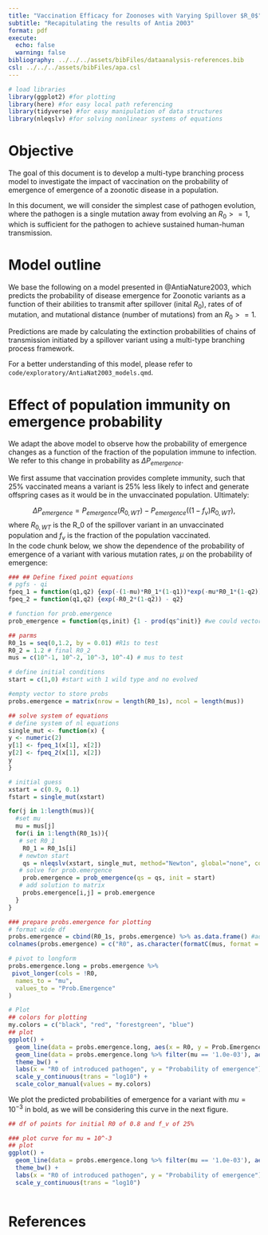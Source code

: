 ```yaml
---
title: "Vaccination Efficacy for Zoonoses with Varying Spillover $R_0$"
subtitle: "Recapitulating the results of Antia 2003"
format: pdf
execute:
  echo: false
  warning: false
bibliography: ../../../assets/bibFiles/dataanalysis-references.bib
csl: ../../../assets/bibFiles/apa.csl
---
```


```r
# load libraries 
library(ggplot2) #for plotting
library(here) #for easy local path referencing
library(tidyverse) #for easy manipulation of data structures
library(nleqslv) #for solving nonlinear systems of equations


```

# Objective

The goal of this document is to develop a multi-type branching process model to investigate the impact of vaccination on the probability of emergence of emergence of a zoonotic disease in a population. 

In this document, we will consider the simplest case of pathogen evolution, where the pathogen is a single mutation away from evolving an $R_0 >= 1$, which is sufficient for the pathogen to achieve sustained human-human transmission. 

# Model outline

We base the following on a model presented in @AntiaNature2003, which predicts the probability of disease emergence for Zoonotic variants as a function of their abilities to transmit after spillover (inital $R_0$), rates of of mutation, and mutational distance (number of mutations) from an $R_0 >= 1$. 

Predictions are made by calculating the extinction probabilities of chains of transmission initiated by a spillover variant using a multi-type branching process framework. 

For a better understanding of this model, please refer to `code/exploratory/AntiaNat2003_models.qmd`. 

# Effect of population immunity on emergence probability 

We adapt the above model to observe how the probability of emergence changes as a function of the fraction of the population immune to infection. We refer to this change in probability as $\Delta P_{emergence}$. 

We first assume that vaccination provides complete immunity, such that 25% vaccinated means a variant is 25% less likely to infect and generate offspring cases as it would be in the unvaccinated population. Ultimately: 

$$
\Delta P_{emergence} = P_{emergence}(R_{0,WT}) - P_{emergence}((1-f_v)R_{0,WT}),
$$ 
where $R_{0,WT}$ is the R_0 of the spillover variant in an unvaccinated population and $f_v$ is the fraction of the population vaccinated.  
In the code chunk below, we show the dependence of the probability of emergence of a variant with various mutation rates, $\mu$ on the probability of emergence: 

```r
### ## Define fixed point equations
# pgfs - qi
fpeq_1 = function(q1,q2) {exp(-(1-mu)*R0_1*(1-q1))*exp(-mu*R0_1*(1-q2)) - q1}
fpeq_2 = function(q1,q2) {exp(-R0_2*(1-q2)) - q2}

# function for prob.emergence
prob_emergence = function(qs,init) {1 - prod(qs^init)} #we could vectorize this for qs longer than 

## parms 
R0_1s = seq(0,1.2, by = 0.01) #R1s to test
R0_2 = 1.2 # final R0_2
mus = c(10^-1, 10^-2, 10^-3, 10^-4) # mus to test 

# define initial conditions 
start = c(1,0) #start with 1 wild type and no evolved

#empty vector to store probs
probs.emergence = matrix(nrow = length(R0_1s), ncol = length(mus))

## solve system of equations
# define system of nl equations
single_mut <- function(x) {
y <- numeric(2)
y[1] <- fpeq_1(x[1], x[2])
y[2] <- fpeq_2(x[1], x[2])
y
}

# initial guess
xstart = c(0.9, 0.1)
fstart = single_mut(xstart)

for(j in 1:length(mus)){
  #set mu
  mu = mus[j] 
  for(i in 1:length(R0_1s)){
   # set R0_1
    R0_1 = R0_1s[i]
   # newton start
    qs = nleqslv(xstart, single_mut, method="Newton", global="none", control=list(trace=1,stepmax=2))$x
   # solve for prob.emergence
    prob.emergence = prob_emergence(qs = qs, init = start) 
   # add solution to matrix
    probs.emergence[i,j] = prob.emergence
  }
}

### prepare probs.emergence for plotting
# format wide df
probs.emergence = cbind(R0_1s, probs.emergence) %>% as.data.frame() #add R01_s column and format as df
colnames(probs.emergence) = c("R0", as.character(formatC(mus, format = "e", digits = 1))) # add mu to columns

# pivot to longform 
probs.emergence.long = probs.emergence %>%
 pivot_longer(cols = !R0,
  names_to = "mu",
  values_to = "Prob.Emergence"
)

# Plot
## colors for plotting
my.colors = c("black", "red", "forestgreen", "blue")
## plot
ggplot() + 
  geom_line(data = probs.emergence.long, aes(x = R0, y = Prob.Emergence, group = mu, col = mu)) +
  geom_line(data = probs.emergence.long %>% filter(mu == '1.0e-03'), aes(x = R0, y = Prob.Emergence), col = "forestgreen", size = 2) +
  theme_bw() +
  labs(x = "R0 of introduced pathogen", y = "Probability of emergence") +
  scale_y_continuous(trans = "log10") +
  scale_color_manual(values = my.colors)

```

We plot the predicted probabilities of emergence for a variant with $mu = 10^{-3}$ in bold, as we will be considering this curve in the next figure.


```r

## df of points for initial R0 of 0.8 and f_v of 25%

### plot curve for mu = 10^-3
## plot
ggplot() + 
  geom_line(data = probs.emergence.long %>% filter(mu == '1.0e-03'), aes(x = R0, y = Prob.Emergence), col = "forestgreen", size = 2) +
  theme_bw() +
  labs(x = "R0 of introduced pathogen", y = "Probability of emergence") +
  scale_y_continuous(trans = "log10") 



```

# References